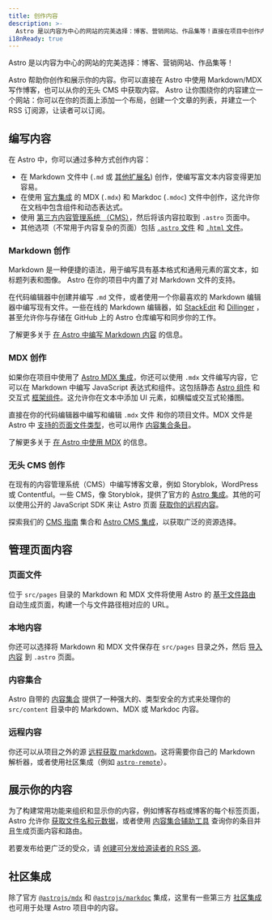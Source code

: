 ```yaml
---
title: 创作内容
description: >-
  Astro 是以内容为中心的网站的完美选择：博客、营销网站、作品集等！直接在项目中创作内容，或选择连接你的 CMS.
i18nReady: true
---
```


Astro 是以内容为中心的网站的完美选择：博客、营销网站、作品集等！

Astro 帮助你创作和展示你的内容。你可以直接在 Astro 中使用 Markdown/MDX 写作博客，也可以从你的无头 CMS 中获取内容。 Astro 让你围绕你的内容建立一个网站：你可以在你的页面上添加一个布局，创建一个文章的列表，并建立一个 RSS 订阅源，让读者可以订阅。

## 编写内容

在 Astro 中，你可以通过多种方式创作内容：
- 在 Markdown 文件中 (`.md` 或 [其他扩展名](/zh-cn/guides/markdown-content/)) 创作，使编写富文本内容变得更加容易。
- 在使用 [官方集成](/zh-cn/guides/integrations-guide/) 的 MDX (`.mdx`) 和 Markdoc (`.mdoc`) 文件中创作，这允许你在文档中包含组件和动态表达式。
- 使用 [第三方内容管理系统 （CMS）](#无头-cms-创作)，然后将该内容拉取到 `.astro` 页面中。
- 其他选项（不常用于内容复杂的页面）包括 [`.astro` 文件](/zh-cn/basics/astro-pages/#基于文件的路由) 和 [`.html` 文件](/zh-cn/basics/astro-pages/#html-页面)。

### Markdown 创作

Markdown 是一种便捷的语法，用于编写具有基本格式和通用元素的富文本，如标题列表和图像。 Astro 在你的项目中内置了对 Markdown 文件的支持。

在代码编辑器中创建并编写 `.md` 文件，或者使用一个你最喜欢的 Markdown 编辑器中编写现有文件。一些在线的 Markdown 编辑器，如 [StackEdit](https://stackedit.io/) 和 [Dillinger](https://dillinger.io) ，甚至允许你与存储在 GitHub 上的 Astro 仓库编写和同步你的工作。

<ReadMore>了解更多关于 [在 Astro 中编写 Markdown 内容](/zh-cn/guides/markdown-content/) 的信息。</ReadMore>

### MDX 创作

如果你在项目中使用了 [Astro MDX 集成](/zh-cn/guides/integrations-guide/mdx/)，你还可以使用 `.mdx` 文件编写内容，它可以在 Markdown 中编写 JavaScript 表达式和组件。这包括静态 [Astro 组件](/zh-cn/basics/astro-components/) 和交互式 [框架组件](/zh-cn/guides/framework-components/)。这允许你在文本中添加 UI 元素，如横幅或交互式轮播图。

直接在你的代码编辑器中编写和编辑 `.mdx` 文件 和你的项目文件。MDX 文件是 Astro 中 [支持的页面文件类型](/zh-cn/basics/astro-pages/#支持的页面文件)，也可以用作 [内容集合条目](#内容集合)。

<ReadMore>了解更多关于 [在 Astro 中使用 MDX](/zh-cn/guides/integrations-guide/mdx/) 的信息。</ReadMore>

### 无头 CMS 创作

在现有的内容管理系统（CMS）中编写博客文章，例如 Storyblok，WordPress 或 Contentful。一些 CMS，像 Storyblok，提供了官方的 [Astro 集成](https://www.storyblok.com/mp/announcing-storyblok-astro)。其他的可以使用公开的 JavaScript SDK 来让 Astro 页面 [获取你的远程内容](/zh-cn/guides/cms/)。

<ReadMore>探索我们的 [CMS 指南](/zh-cn/guides/cms/) 集合和 [Astro CMS 集成](https://astro.build/integrations/?search=cms)，以获取广泛的资源选择。</ReadMore>

## 管理页面内容

### 页面文件

位于 `src/pages` 目录的 Markdown 和 MDX 文件将使用 Astro 的 [基于文件路由](/zh-cn/guides/routing/) 自动生成页面，构建一个与文件路径相对应的 URL。

### 本地内容

你还可以选择将 Markdown 和 MDX 文件保存在 `src/pages` 目录之外，然后 [导入内容](/zh-cn/guides/markdown-content/#导入-markdown) 到 `.astro` 页面。

### 内容集合

Astro 自带的 [内容集合](/zh-cn/guides/content-collections/) 提供了一种强大的、类型安全的方式来处理你的 `src/content` 目录中的 Markdown、MDX 或 Markdoc 内容。

### 远程内容

你还可以从项目之外的源 [远程获取 markdown](/zh-cn/guides/markdown-content/#请求远程-markdown)。这将需要你自己的 Markdown 解析器，或者使用社区集成（例如 [`astro-remote`](https://github.com/natemoo-re/astro-remote)）。

## 展示你的内容

为了构建常用功能来组织和显示你的内容，例如博客存档或博客的每个标签页面，Astro 允许你 [获取文件名和元数据](/zh-cn/reference/api-reference/#astroglob)，或者使用 [内容集合辅助工具](/zh-cn/guides/content-collections/#查询集合) 查询你的条目并且生成页面内容和路由。

若要发布给更广泛的受众，请 [创建可分发给源读者的 RSS 源](/zh-cn/guides/rss/)。

## 社区集成

除了官方 [`@astrojs/mdx`](/zh-cn/guides/integrations-guide/mdx/) 和 [`@astrojs/markdoc`](/zh-cn/guides/integrations-guide/markdoc/) 集成，这里有一些第三方 [社区集成](https://astro.build/integrations/?search=content) 也可用于处理 Astro 项目中的内容。
